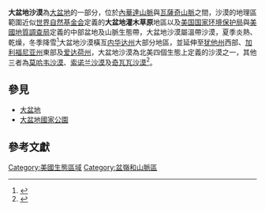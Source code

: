 {{Infobox ecoregion
| name=大盆地沙漠
| image = Basin_range_province.jpg
| image_caption = 大盆地沙漠<br/>(攝於[[内华达州|内华达州]]中西部地區)
| map         = Central Basin and Range ecoregion.png
| map_caption = [[美國地質調查局|美國地質調查局]]定義的大盆地沙漠範圍<ref name=Soulard-2012>{{cite book|chapterurl=http://pubs.usgs.gov/pp/1794/a/chapters/pp1794a_chapter20.pdf|title=Status and Trends of Land Change in the Western United States—1973 to 2000|editor1-first=Benjamin M.|editor1-last=Sleeter|editor2-first=Tamara S.|editor2-last=Wilson|editor3-first=William|editor3-last=Acevedo|publisher=U.S. Geological Survey|id=Professional Paper 1794–A|year=2012|chapter=20. Central Basin and Range Ecoregion|first=Christopher E.|last=Soulard|access-date=2017-05-22|archive-date=2017-05-05|archive-url=https://web.archive.org/web/20170505122347/https://pubs.usgs.gov/pp/1794/a/chapters/pp1794a_chapter20.pdf|dead-url=no}}</ref>
| border = {{tsl|en|Northern Basin and Range (ecoregion)}} (80)
| border1 = {{tsl|en|Sierra Nevada (ecoregion)}} (5)
| border2 = [[Wasatch_and_Uinta_Mountains_(ecoregion)|Wasatch and Uinta Mountains (ecoregion)]] (19)
| country                     = {{USA}}
| state         = [[内华达州|内华达州]]
| state1        = [[犹他州|犹他州]]
| state2        = [[加利福尼亚州|加利福尼亚州]]
| state3        = [[爱达荷州|爱达荷州]]
| ecozone       = [[新北界|新北界]]
| biome        = {{tsl|en|North American Desert|北美沙漠}}
| region_type                  = States
| bird_species                = 204<ref name = "Atlas">{{cite book |last1 = Hoekstra |first1 = J. M. |last2 = Molnar |first2 = J. L. |last3 = Jennings |first3 = M. |last4 = Revenga |first4 = C. |last5 = Spalding |first5 = M. D. |last6 = Boucher |first6 = T. M. |last7 = Robertson |first7 = J. C. |last8 = Heibel |first8 = T. J. |last9 = Ellison |first9 = K. |title = The Atlas of Global Conservation: Changes, Challenges, and Opportunities to Make a Difference |publisher = [[University_of_California_Press|University of California Press]] |editor1-last = Molnar |editor1-first = J. L. |year = 2010 |isbn = 978-0-520-26256-0 |url = http://www.nature.org/science-in-action/science-features/conservation-atlas.xml |access-date = 2017-05-22 |archive-date = 2016-06-21 |archive-url = https://web.archive.org/web/20160621223529/http://www.nature.org/science-in-action/science-features/conservation-atlas.xml |dead-url = no }}</ref>
| mammal_species              = 105<ref name = "Atlas"/>
| habitat_loss                = 90
| habitat_loss_ref = <ref name=na1305>{{WWF ecoregion|name=Great Basin shrub steppe|id=na1305}}</ref>
| protected                   = 76.62
| protected_ref = <ref name = "Atlas"/>
| area                        = 
}}

'''大盆地沙漠'''為[[大盆地|大盆地]]的一部分，位於[[內華達山脈_(美國)|內華達山脈]]與[[瓦薩奇山脈|瓦薩奇山脈]]之間，沙漠的地理區範圍近似[[世界自然基金会|世界自然基金会]]定義的'''大盆地灌木草原'''地區以及[[美国国家环境保护局|美国国家环境保护局]]與[[美國地質調查局|美國地質調查局]]定義的中部盆地及山脈生態帶，大盆地沙漠屬溫帶沙漠，夏季炎熱、乾燥，冬季降雪<ref name=whatis>{{cite web|url=http://www.nps.gov/grba/planyourvisit/the-great-basin.htm|title=What is the Great Basin?|publisher=National Park Service|accessdate=2015-07-14|archive-date=2015-10-21|archive-url=https://web.archive.org/web/20151021185319/http://www.nps.gov/grba/planyourvisit/the-great-basin.htm|dead-url=no}}</ref>大盆地沙漠橫亙[[内华达州|内华达州]]大部分地區，並延伸至[[犹他州|犹他州]]西部、[[加利福尼亚州|加利福尼亚州]]東部及[[爱达荷州|爱达荷州]]，大盆地沙漠為北美四個生態上定義的沙漠之一，其他三者為[[莫哈韦沙漠|莫哈韦沙漠]]、[[索诺兰沙漠|索诺兰沙漠]]及[[奇瓦瓦沙漠|奇瓦瓦沙漠]]<ref name=Grayson93>{{cite book|last=Grayson|first=D.K.|year=1993|title=The desert’s past; a natural prehistory of the Great Basin|location=Washington, D.C.|publisher=Smithsonian Institution Press|oclc=668191550}}</ref>。

==參見==
*[[大盆地|大盆地]]
*[[大盆地國家公園|大盆地國家公園]]

== 參考文獻 ==
{{reflist}}

{{荒漠}}
[[Category:美國生態區域|Category:美國生態區域]]
[[Category:盆嶺和山脈區|Category:盆嶺和山脈區]]